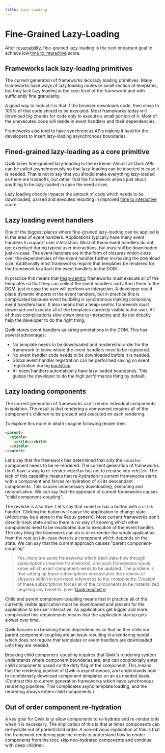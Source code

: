 ```yaml
---
title: Lazy-Loading
---
```


# Fine-Grained Lazy-Loading

After [resumability](./RESUMABLE.md), fine-grained lazy-loading is the next important goal to achieve low [time to interactive](https://web.dev/interactive/) score.

## Frameworks lack lazy-loading primitives

The current generation of frameworks lack lazy loading primitives. Many frameworks have ways of lazy loading routes or small section of templates, but they lack lazy loading at the core level of the framework and with sufficiently fine granularity.

A good way to look at it is that if the browser downloads code, then close to 100% of that code should to be executed. Most frameworks today will download big chunks for code only to execute a small portion of it. Most of the unexecuted code will reside in event handlers and their dependencies.

Frameworks also tend to have synchronous APIs making it hard for the developers to insert lazy-loading asynchronous boundaries.

## Fined-grained lazy-loading as a core primitive

Qwik takes fine-grained lazy-loading to the extreme. Almost all Qwik APIs can be called asynchronously so that lazy-loading can be inserted in case it is needed. That is not to say that you should make everything lazy-loaded as there are tradeoffs, but rather that the framework allows just about anything to be lazy-loaded in case the need arises.

Lazy loading directly impacts the amount of code which needs to be downloaded, parsed and executed resulting in improved [time to interactive](https://web.dev/interactive/) score.

## Lazy loading event handlers

One of the biggest places where fine-grained lazy-loading can be applied is in the area of event handlers. Applications typically have many event handlers to support user interaction. Most of these event handlers do not get exercised during typical user interactions, but must still be downloaded just-in-case. The event handlers are in the form of closures which close over the dependencies of the event handler further increasing the download size. Additionally most frameworks require that templates be rendered for the framework to attach the event handlers to the DOM.

In practice this means that [heap-centric](./RESUMABLE.md) frameworks must execute all of the templates so that they can collect the event handlers and attach them to the DOM, just in case the user will perform an interaction. A developer could place dynamic imports in the event handlers, but in practice this is complicated because event bubbling is synchronous making composing event handlers hard. It also means that a heap-centric framework must download and execute all of the templates currently visible to the user. All of these complications slow down [time to interactive](https://web.dev/interactive/) and do not directly help the developer to do the right thing.

Qwik stores event handlers as string annotations in the DOM. This has several advantages:

- No template needs to be downloaded and rendered in order for the framework to know where the event handlers need to be registered.
- No event handler code needs to be downloaded before it is needed.
- Global event handler registration can be performed saving on event registration during [bootstrap](./BOOTSTRAP.md).
- All event handlers automatically have lazy loaded boundaries. This guides the developer to do the high performance thing by default.

## Lazy loading components

The current generation of frameworks can't render individual components in isolation. The result is that rendering a component requires all of the component's children to be present and executed on each rendering.

To explore this more in depth imagine following render tree:

```html
<parent>
  <middle>
    <child></child>
  </middle>
</parent>
```

Let's say that the framework has determined that only the `<middle>` component needs to be re-rendered. The current generation of frameworks don't have a way to re-render `<middle>` but not to recurse into `<child>`. The lack of this capability means that re-hydration in current frameworks starts with a component and forces re-hydration of all its descendant components. This causes unnecessary downloading, executing and reconciliation. We can say that the approach of current frameworks causes "child component-coupling".

The reverse is also true. Let's say that `<middle>` has a button with a `click` handler. Clicking the button will cause the application to change state (which may be a store in the Redux pattern). Most current frameworks don't directly track state and so there is no way of knowing which other components need to be invalidated due to execution of the event handler. The only thing the framework can do is to re-render the whole application from the root just-in-case there is a component which depends on the state. We can say that the current approach causes "parent component-coupling".

> Yes, there are some frameworks which track data-flow through subscriptions (reactive frameworks), and such frameworks would know which exact component needs to be updated. The problem is that setting up these subscriptions necessitates the creation of closures which in turn need references to the components. Creation of these subscriptions forces all of the components to be materialized negating any benefits. (see: [Qwik reactivity](./REACTIVITY.md))

Child and parent component-coupling means that in practice all of the currently visible application must be downloaded and present for the application to be user interactive. As applications get bigger and more complicated this requirements means that the application startup gets slower over time.

Qwik focuses on breaking these dependencies so that neither child nor parent component-coupling are an issue resulting in a rendering model which does not require that templates or event handlers are downloaded until they are needed.

Breaking child component-coupling requires that Qwik's rendering system understands where component boundaries are, and can conditionally enter child components based on the dirty flag of the component. This means that the rendering pipeline of Qwik is asynchronous, and understands how to conditionally download component templates on an as needed basis. (Contrast this to current generation frameworks which have synchronous rendering pipelines. This complicates async template loading, and the rendering always enters child components.)

## Out of order component re-hydration

A key goal for Qwik is to allow components to re-hydrate and re-render only when it is necessary. The implication of this is that at times components can re-hydrate out of parent/child order. A non-obvious implication of this is that the framework rendering pipeline needs to understand how to render components from the root, skip non-hydrated components and continue with deep children.

